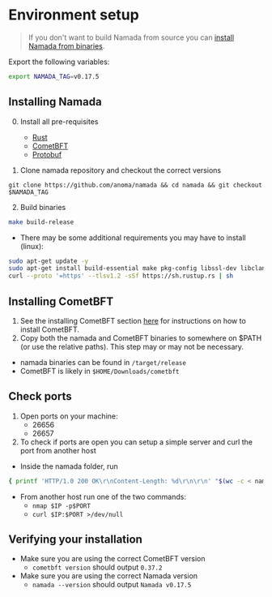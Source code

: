 # Environment setup

> If you don't want to build Namada from source you can [install Namada from binaries](../user-guide/install/from-binary.md).

Export the following variables:

```bash copy
export NAMADA_TAG=v0.17.5
```


## Installing Namada
0. Install all pre-requisites
    - [Rust](https://www.rust-lang.org/tools/install)
    - [CometBFT](../installing-cometbft.md)
    - [Protobuf](../install/source/pre-requisites.md)

1. Clone namada repository and checkout the correct versions

```shell copy
git clone https://github.com/anoma/namada && cd namada && git checkout $NAMADA_TAG
```
2. Build binaries
```bash copy
make build-release
```
- There may be some additional requirements you may have to install (linux):
```bash copy
sudo apt-get update -y
sudo apt-get install build-essential make pkg-config libssl-dev libclang-dev -y
curl --proto '=https' --tlsv1.2 -sSf https://sh.rustup.rs | sh
```

## Installing CometBFT
1. See the installing CometBFT section [here](../installing-cometbft.md) for instructions on how to install CometBFT.
2. Copy both the namada and CometBFT binaries to somewhere on $PATH (or use the relative paths). This step may or may not be necessary.
    
- namada binaries can be found in `/target/release`
- CometBFT is likely in `$HOME/Downloads/cometbft`

## Check ports
1. Open ports on your machine:
    - 26656
    - 26657
2. To check if ports are open you can setup a simple server and curl the port from another host
        
- Inside the namada folder, run 
``` bash
{ printf 'HTTP/1.0 200 OK\r\nContent-Length: %d\r\n\r\n' "$(wc -c < namada)"; cat namada; } | nc -l $PORT`
```
- From another host run one of the two commands:
    - `nmap $IP -p$PORT`
    - `curl $IP:$PORT >/dev/null`

## Verifying your installation
- Make sure you are using the correct CometBFT version
    - `cometbft version` should output `0.37.2`
- Make sure you are using the correct Namada version
    - `namada --version` should output `Namada v0.17.5`
